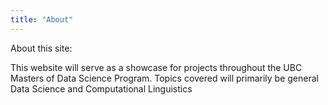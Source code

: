 ```yaml
---
title: "About"
---
```


About this site:

This website will serve as a showcase for projects throughout the UBC Masters of Data Science Program.
Topics covered will primarily be general Data Science and Computational Linguistics
